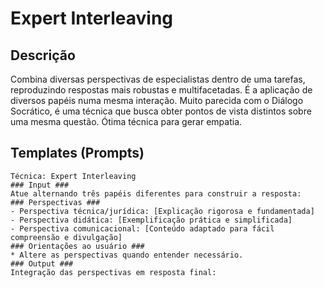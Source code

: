 
# Expert Interleaving

## Descrição

Combina diversas perspectivas de especialistas dentro de uma tarefas, reproduzindo respostas mais robustas e multifacetadas. É a aplicação de diversos papéis numa mesma interação. Muito parecida com o Diálogo Socrático, é uma técnica que busca obter pontos de vista distintos sobre uma mesma questão. Ótima técnica para gerar empatia.

## Templates (Prompts)

```
Técnica: Expert Interleaving
### Input ###
Atue alternando três papéis diferentes para construir a resposta:
### Perspectivas ###
- Perspectiva técnica/jurídica: [Explicação rigorosa e fundamentada]
- Perspectiva didática: [Exemplificação prática e simplificada]
- Perspectiva comunicacional: [Conteúdo adaptado para fácil compreensão e divulgação]
### Orientações ao usuário ###
* Altere as perspectivas quando entender necessário.
### Output ###
Integração das perspectivas em resposta final:
```
